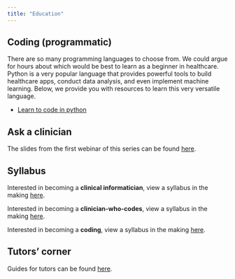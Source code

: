 ```yaml
---
title: "Education"
---
```


## Coding (programmatic)

There are so many programming languages to choose from. We could argue for hours about which would be best to learn as a beginner in healthcare. Python is a very popular language that provides powerful tools to build healthcare apps, conduct data analysis, and even implement machine learning. Below, we provide you with resources to learn this very versatile language.

* [Learn to code in python](learn-python/index.qmd)

## Ask a clinician

The slides from the first webinar of this series can be found [here](ask-a-clinician/index.qmd).

## Syllabus

Interested in becoming a **clinical informatician**, view a syllabus in the making [here](/learn/syllabus/clinical-informatician.qmd).

Interested in becoming a **clinician-who-codes**, view a syllabus in the making [here](/learn/syllabus/clinician-who-codes.qmd).

Interested in becoming a **coding**, view a syllabus in the making [here](/learn/syllabus/coding.qmd).


## Tutors' corner

Guides for tutors can be found [here](tutors/index.qmd).
